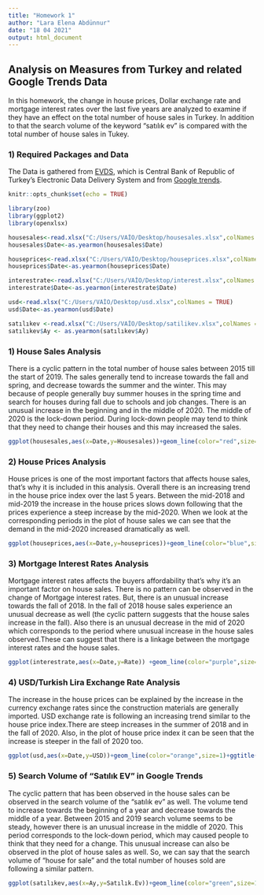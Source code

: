 ```yaml
---
title: "Homework 1"
author: "Lara Elena Abdünnur"
date: "18 04 2021"
output: html_document
---
```


## Analysis on Measures from Turkey and related Google Trends Data
In this homework, the change in house prices, Dollar exchange rate and mortgage interest rates over the last five years are analyzed to examine if they have an effect on the total number of house sales in Turkey. In addition to that the search volume of the keyword "satılık ev" is compared with the total number of house sales in Tukey.

### 1) Required Packages and Data 
The Data is gathered from [EVDS](https://evds2.tcmb.gov.tr/), which is Central Bank of Republic of Turkey's Electronic Data Delivery System and from [Google trends](http://trends.google.com).

```r
knitr::opts_chunk$set(echo = TRUE)
```

```r
library(zoo)
library(ggplot2)
library(openxlsx)

housesales<-read.xlsx("C:/Users/VAİO/Desktop/housesales.xlsx",colNames = TRUE)
housesales$Date<-as.yearmon(housesales$Date)

houseprices<-read.xlsx("C:/Users/VAİO/Desktop/houseprices.xlsx",colNames = TRUE)
houseprices$Date<-as.yearmon(houseprices$Date)

interestrate<-read.xlsx("C:/Users/VAİO/Desktop/interest.xlsx",colNames = TRUE)
interestrate$Date<-as.yearmon(interestrate$Date)

usd<-read.xlsx("C:/Users/VAİO/Desktop/usd.xlsx",colNames = TRUE)
usd$Date<-as.yearmon(usd$Date)

satılıkev <-read.xlsx("C:/Users/VAİO/Desktop/satilikev.xlsx",colNames = TRUE)
satılıkev$Ay <- as.yearmon(satılıkev$Ay)
```


### 1) House Sales Analysis
There is a cyclic pattern in the total number of house sales between 2015 till the start of 2019. The sales generally tend to increase towards the fall and spring, and decrease towards the summer and the winter. This may because of people generally buy summer houses in the spring time and  search for houses during fall due to schools and job changes.
There is an unusual increase in the beginning and in the middle of 2020. The middle of 2020 is the lock-down period. During lock-down people may tend to think that they need to change their houses and this may increased the sales.


```r
ggplot(housesales,aes(x=Date,y=Housesales))+geom_line(color="red",size=1) + ggtitle("Total Number of House Sales in Turkey")+ xlab("Date") + ylab("Number of Sold Houses")
```

### 2) House Prices Analysis
House prices is one of the most important factors that affects house sales, that's why it is included in this analysis. Overall there is an increasing trend in the house price index over the last 5 years. Between the mid-2018 and mid-2019 the increase in the house prices slows down following that the prices experience a steep increase by the mid-2020. When we look at the corresponding periods in the plot of house sales we can see that the demand in the mid-2020 increased dramatically as well. 


```r

ggplot(houseprices,aes(x=Date,y=houseprices))+geom_line(color="blue",size=1) + ggtitle("House Price Index") +xlab("Date") + ylab("Index")
```

### 3) Mortgage Interest Rates Analysis
Mortgage interest rates affects the buyers affordability that's why it's an important factor on house sales. There is no pattern can be observed in the change of Mortgage interest rates. But, there is an unusual increase towards the fall of 2018. In the fall of 2018 house sales experience an unusual decrease as well (the cyclic pattern suggests that the house sales increase in the fall). Also there is an unusual decrease in the mid of 2020 which corresponds to the period where unusual increase in the house sales observed.These can suggest that there is a linkage between the mortgage interest rates and the house sales.


```r
ggplot(interestrate,aes(x=Date,y=Rate)) +geom_line(color="purple",size=1)+ ggtitle("Mortgage Interest Rates")+xlab("Date")+ylab("Rate (%)")

```

### 4) USD/Turkish Lira Exchange Rate Analysis
The increase in the house prices can be explained by the increase in the currency exchange rates since the construction materials are generally imported. USD exchange rate is following an increasing trend similar to the house price index.There are steep increases in the summer of 2018 and in the fall of 2020. Also, in the plot of house price index it can be seen that the increase is steeper in the fall of 2020 too.


```r
ggplot(usd,aes(x=Date,y=USD))+geom_line(color="orange",size=1)+ggtitle("USD Exchange Rate") +xlab("Date")+ylab("Rate (%)")

```


### 5) Search Volume of "Satılık EV" in Google Trends
The cyclic pattern that has been observed in the house sales can be observed in the search volume of the "satılık ev" as well. The volume tend to increase towards the beginning of a year and decrease towards the middle of a year. Between 2015 and 2019 search volume seems to be steady, however there is an unusual increase in the middle of 2020. This period corresponds to the lock-down period, which may caused people to think that they need for a change. This unusual increase can also be observed in the plot of house sales as well. So, we can say that the search volume of "house for sale" and the total number of houses sold are following a similar pattern.

```r
ggplot(satılıkev,aes(x=Ay,y=Satılık.Ev))+geom_line(color="green",size=1)+ggtitle("Search Volume of  'Satılık Ev'") +xlab("Date")+ylab("Search Volume of 'Satılık EV'")
```


